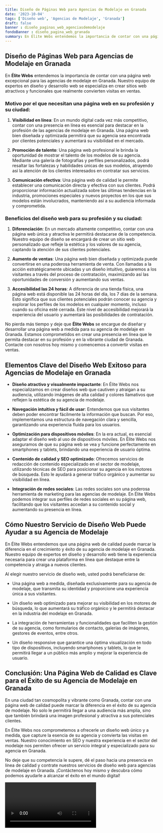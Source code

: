```yaml
---
title: Diseño de Páginas Web para Agencias de Modelaje en Granada
date: '2023-10-04'
tags: ['Diseño web', 'Agencias de Modelaje', 'Granada']
draft: false
banner : diseño_paginas_web_agenciasdemodelaje
fondoBanner : diseño_pagina_web_granada
summary: En Élite Webs entendemos la importancia de contar con una página web excepcional para las agencias de modelaje en Granada. Nuestro equipo de expertos en diseño y desarrollo web se especializa en crear sitios web atractivos y funcionales que realmente convierten visitas en ventas.
---
```


## Diseño de Páginas Web para Agencias de Modelaje en Granada

En **Élite Webs** entendemos la importancia de contar con una página web excepcional para las agencias de modelaje en Granada. Nuestro equipo de expertos en diseño y desarrollo web se especializa en crear sitios web atractivos y funcionales que realmente convierten visitas en ventas.

### Motivo por el que necesitan una página web en su profesión y su ciudad:

1. **Visibilidad en línea**: En un mundo digital cada vez más competitivo, contar con una presencia en línea es esencial para destacar en la profesión de las agencias de modelaje en Granada. Una página web bien diseñada y optimizada permitirá que su agencia sea encontrada por clientes potenciales y aumentará su visibilidad en el mercado.

2. **Promoción de talento**: Una página web profesional le brinda la oportunidad de mostrar el talento de los modelos de su agencia. Mediante una galería de fotografías y perfiles personalizados, podrá resaltar las fortalezas y habilidades únicas de sus modelos, atrayendo así la atención de los clientes interesados en contratar sus servicios.

3. **Comunicación efectiva**: Una página web de calidad le permite establecer una comunicación directa y efectiva con sus clientes. Podrá proporcionar información actualizada sobre las últimas tendencias en la industria, promociones especiales y nuevos proyectos en los que sus modelos están involucrados, manteniendo así a su audiencia informada y comprometida.

### Beneficios del diseño web para su profesión y su ciudad:

1. **Diferenciación**: En un mercado altamente competitivo, contar con una página web única y atractiva le permitirá destacarse de la competencia. Nuestro equipo de diseño se encargará de crear un sitio web personalizado que refleje la estética y los valores de su agencia, captando la atención de sus clientes potenciales.

2. **Aumento de ventas**: Una página web bien diseñada y optimizada puede convertirse en una poderosa herramienta de venta. Con llamadas a la acción estratégicamente ubicadas y un diseño intuitivo, guiaremos a los visitantes a través del proceso de contratación, maximizando así las oportunidades de conversión y aumentando sus ventas.

3. **Accesibilidad las 24 horas**: A diferencia de una tienda física, una página web está disponible las 24 horas del día, los 7 días de la semana. Esto significa que sus clientes potenciales podrán conocer su agencia y explorar los perfiles de los modelos en cualquier momento, incluso cuando su oficina esté cerrada. Este nivel de accesibilidad mejorará la experiencia del usuario y aumentará las posibilidades de contratación.

No pierda más tiempo y deje que **Élite Webs** se encargue de diseñar y desarrollar una página web a medida para su agencia de modelaje en Granada. Estamos comprometidos en crear una presencia en línea que le permita destacar en su profesión y en la vibrante ciudad de Granada. Contacte con nosotros hoy mismo y comencemos a convertir visitas en ventas.

<GifSeo />

<Cta />

## Elementos Clave del Diseño Web Exitoso para Agencias de Modelaje en Granada

- **Diseño atractivo y visualmente impactante**: En Élite Webs nos especializamos en crear diseños web que cautiven y atraigan a su audiencia, utilizando imágenes de alta calidad y colores llamativos que reflejen la estética de su agencia de modelaje.

- **Navegación intuitiva y fácil de usar**: Entendemos que sus visitantes deben poder encontrar fácilmente la información que buscan. Por eso, implementamos una estructura de navegación clara y sencilla, garantizando una experiencia fluida para los usuarios.

- **Optimización para dispositivos móviles**: En la era actual, es esencial adaptar el diseño web al uso de dispositivos móviles. En Élite Webs nos aseguramos de que su página web se vea y funcione perfectamente en smartphones y tablets, brindando una experiencia de usuario óptima.

- **Contenido de calidad y SEO optimizado**: Ofrecemos servicios de redacción de contenido especializado en el sector de modelaje, utilizando técnicas de SEO para posicionar su agencia en los motores de búsqueda. Esto le ayudará a generar tráfico orgánico y aumentar su visibilidad en línea.

- **Integración de redes sociales**: Las redes sociales son una poderosa herramienta de marketing para las agencias de modelaje. En Élite Webs podemos integrar sus perfiles de redes sociales en su página web, facilitando que los visitantes accedan a su contenido social y aumentando su presencia en línea.

## Cómo Nuestro Servicio de Diseño Web Puede Ayudar a su Agencia de Modelaje

En Élite Webs entendemos que una página web de calidad puede marcar la diferencia en el crecimiento y éxito de su agencia de modelaje en Granada. Nuestro equipo de expertos en diseño y desarrollo web tiene la experiencia necesaria para crear una plataforma en línea que destaque entre la competencia y atraiga a nuevos clientes.

Al elegir nuestro servicio de diseño web, usted podrá beneficiarse de:

- Una página web a medida, diseñada exclusivamente para su agencia de modelaje, que transmita su identidad y proporcione una experiencia única a sus visitantes.

- Un diseño web optimizado para mejorar su visibilidad en los motores de búsqueda, lo que aumentará su tráfico orgánico y le permitirá destacar en la industria del modelaje en Granada.

- La integración de herramientas y funcionalidades que faciliten la gestión de su agencia, como formularios de contacto, galerías de imágenes, gestores de eventos, entre otros.

- Un diseño responsive que garantice una óptima visualización en todo tipo de dispositivos, incluyendo smartphones y tablets, lo que le permitirá llegar a un público más amplio y mejorar la experiencia de usuario.

## Conclusión: Una Página Web de Calidad es Clave para el Éxito de su Agencia de Modelaje en Granada

En una ciudad tan cosmopolita y vibrante como Granada, contar con una página web de calidad puede marcar la diferencia en el éxito de su agencia de modelaje. No solo le permitirá llegar a una audiencia más amplia, sino que también brindará una imagen profesional y atractiva a sus potenciales clientes.

En Élite Webs nos comprometemos a ofrecerle un diseño web único y a medida, que capture la esencia de su agencia y convierta las visitas en ventas. Nuestro conocimiento en SEO y nuestra experiencia en el sector del modelaje nos permiten ofrecer un servicio integral y especializado para su agencia en Granada.

No deje que su competencia le supere, dé el paso hacia una presencia en línea de calidad y contrate nuestros servicios de diseño web para agencias de modelaje en Granada. ¡Contáctenos hoy mismo y descubra cómo podemos ayudarle a alcanzar el éxito en el mundo digital!

<Video />

<CtaBot job='Agencias de Modelaje' city='Granada'/>

<Gmaps query='Granada+españa+maps' />